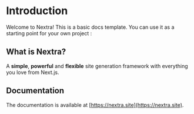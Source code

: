 # Introduction

Welcome to Nextra! This is a basic docs template. You can use it as a starting point for your own project :

## What is Nextra?

A **simple**, **powerful** and **flexible** site generation framework with everything you love from Next.js.

## Documentation

The documentation is available at [https://nextra.site](https://nextra.site).

